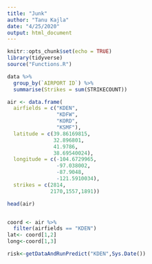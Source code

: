 ```yaml
---
title: "Junk"
author: "Tanu Kajla"
date: "4/25/2020"
output: html_document
---
```


```r
knitr::opts_chunk$set(echo = TRUE)
library(tidyverse)
source("Functions.R")
```

```r
data %>%  
  group_by(`AIRPORT ID`) %>% 
  summarise(Strikes = sum(STRIKECOUNT))

```

```r
air <- data.frame(
  airfields = c("KDEN",
                "KDFW",
                "KORD",
                "KSMF"),
  latitude = c(39.86169815,
               32.896801,
               41.9786,
               38.69540024),
  longitude = c(-104.6729965,
                -97.038002,
                -87.9048,
                -121.5910034),
  strikes = c(2814,
              2170,1557,1891))

head(air)


coord <- air %>% 
  filter(airfields == "KDEN")
lat<- coord[1,2]
long<-coord[1,3]

```



```r

risk<-getDataAndRunPredict("KDEN",Sys.Date())

```